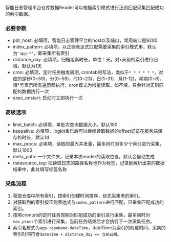 智能日志管理平台仓库数据Reader可以根据索引模式进行正则匹配采集匹配成功的索引数据。

### 必要参数
* pdr_host: 必填项，智能日志管理平台的host以及端口，常用端口是9200
* index_pattern: 必填项，以正则表达式匹配需要采集的索引模式串，默认为`'app-*'`，即采集所有索引
* distance_day: 必填项，归档距离时长，单位：天。对x天前的索引进行归档，默认为1天
* cron: 必填项，定时任务触发周期, crontab的写法，类似于`* * * * * *`，对应的是秒(0~59)，分(0~59)，时(0~23)，日(1~31)，月(1-12)，星期(0~6)，填*号表示所有遍历都执行，cron模式为增量读取。如不填，只会针对正则匹配的数据执行一次
* exec_onstart: 启动时立即执行一次

### 高级选项
* limit_batch: 必填项，单批次查询数据大小，默认100
* keepalive: 必填项，logkit重启后可以继续读取数据的offset记录在服务端保存的时长，默认1d
* max_procs: 必填项，读取的最大并发量，最多同时对多少个索引进行采集，默认1000
* meta_path: 一个文件夹，记录本次reader的读取位置，默认会自动生成
* datasource_tag: 把读取日志的路径名称也作为标签，记录到解析出来的数据结果中，此处填写标签名称

### 采集流程
1. 获取仓库中所有索引，按索引创建时间排序，优先采集老的索引。
2. 对获取到的索引按正则表达式与`index_pattern`进行匹配，只采集匹配成功的索引。
3. 按照crontab的定时任务周期对匹配成功的索引进行采集，最多同时对`max_procs`个索引进行采集，当前任务结束后才会执行下一次采集任务。
4. 索引名模式为`app-repoName-dateTime`，dateTime为索引的创建时间，采集的索引时间符合`dateTime + distance_day <= 当前日期`。